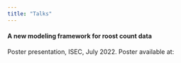 ```yaml
---
title: "Talks"
---
```


#### A new modeling framework for roost count data

Poster presentation, ISEC, July 2022. Poster available at:
